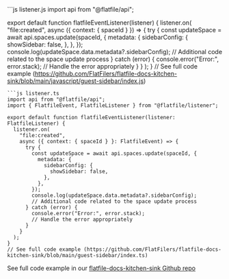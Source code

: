 <CodeGroup>
```js listener.js
import api from "@flatfile/api";

export default function flatfileEventListener(listener) {
  listener.on(
    "file:created",
    async ({ context: { spaceId } }) => {
      try {
        const updateSpace = await api.spaces.update(spaceId, {
          metadata: {
            sidebarConfig: {
              showSidebar: false,
            },
          },
        });
        console.log(updateSpace.data.metadata?.sidebarConfig);
        // Additional code related to the space update process
      } catch (error) {
        console.error("Error:", error.stack);
        // Handle the error appropriately
      }
    }
  );
}
// See full code example (https://github.com/FlatFilers/flatfile-docs-kitchen-sink/blob/main/javascript/guest-sidebar/index.js)
```
```js listener.ts
import api from "@flatfile/api";
import { FlatfileEvent, FlatfileListener } from "@flatfile/listener";

export default function flatfileEventListener(listener: FlatfileListener) {
  listener.on(
    "file:created",
    async ({ context: { spaceId } }: FlatfileEvent) => {
      try {
        const updateSpace = await api.spaces.update(spaceId, {
          metadata: {
            sidebarConfig: {
              showSidebar: false,
            },
          },
        });
        console.log(updateSpace.data.metadata?.sidebarConfig);
        // Additional code related to the space update process
      } catch (error) {
        console.error("Error:", error.stack);
        // Handle the error appropriately
      }
    }
  );
}
// See full code example (https://github.com/FlatFilers/flatfile-docs-kitchen-sink/blob/main/guest-sidebar/index.ts)

```
</CodeGroup>

See full code example in our [flatfile-docs-kitchen-sink Github repo](https://github.com/FlatFilers/flatfile-docs-kitchen-sink/blob/main)



